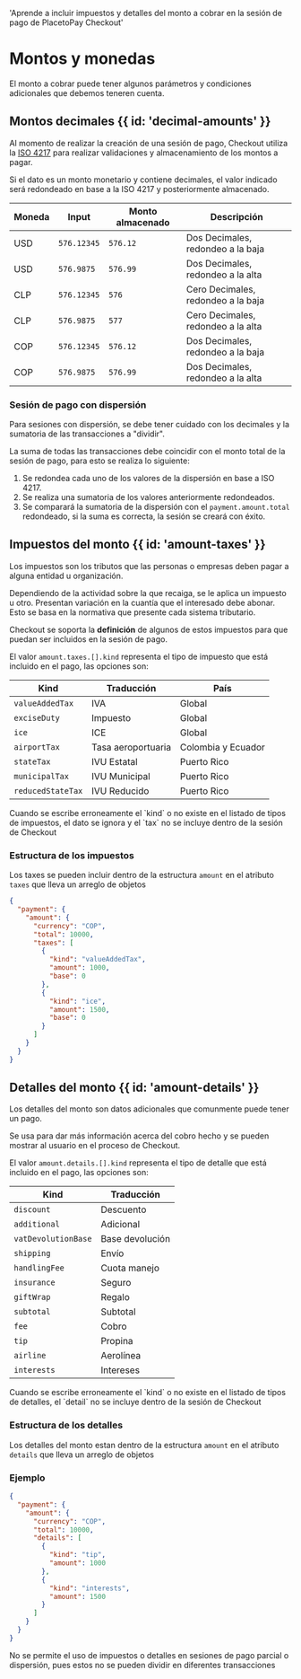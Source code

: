   'Aprende a incluir impuestos y detalles del monto a cobrar en la sesión de pago de PlacetoPay Checkout'

<MissingTraductionBanner />

# Montos y monedas

El monto a cobrar puede tener algunos parámetros y condiciones adicionales que debemos teneren cuenta.

## Montos decimales {{ id: 'decimal-amounts' }}

Al momento de realizar la creación de una sesión de pago, Checkout utiliza la [ISO 4217](https://es.wikipedia.org/wiki/ISO_4217) para realizar validaciones y almacenamiento de los montos a pagar.

Si el dato es un monto monetario y contiene decimales, el valor indicado será redondeado en base a la ISO 4217 y posteriormente almacenado.

| Moneda | Input       | Monto almacenado | Descripción                        |
|--------|-------------|------------------|------------------------------------|
| USD    | `576.12345` | `576.12`         | Dos Decimales, redondeo a la baja  |
| USD    | `576.9875`  | `576.99`         | Dos Decimales, redondeo a la alta  |
| CLP    | `576.12345` | `576`            | Cero Decimales, redondeo a la baja |
| CLP    | `576.9875`  | `577`            | Cero Decimales, redondeo a la alta |
| COP    | `576.12345` | `576.12`         | Dos Decimales, redondeo a la baja  |
| COP    | `576.9875`  | `576.99`         | Dos Decimales, redondeo a la alta  |

### Sesión de pago con dispersión

Para sesiones con dispersión, se debe tener cuidado con los decimales y la sumatoria de las transacciones a "dividir".

La suma de todas las transacciones debe coincidir con el monto total de la sesión de pago, para esto se realiza lo siguiente:

1. Se redondea cada uno de los valores de la dispersión en base a ISO 4217.
2. Se realiza una sumatoria de los valores anteriormente redondeados.
3. Se comparará la sumatoria de la dispersión con el `payment.amount.total` redondeado,  si la suma es correcta, la sesión se creará con éxito.

## Impuestos del monto {{ id: 'amount-taxes' }}

Los impuestos son los tributos que las personas o empresas deben pagar a alguna entidad u organización.

Dependiendo de la actividad sobre la que recaiga, se le aplica un impuesto u otro. Presentan variación en la cuantía que el interesado debe abonar. Esto se basa en la normativa que presente cada sistema tributario.

Checkout se soporta la **definición** de algunos de estos impuestos para que puedan ser incluidos en la sesión de pago.

El valor `amount.taxes.[].kind` representa el tipo de impuesto que está incluido en el pago, las opciones son:


| Kind              | Traducción         | País               |
|-------------------|--------------------|--------------------|
| `valueAddedTax`   | IVA                | Global             |
| `exciseDuty`      | Impuesto           | Global             |
| `ice`             | ICE                | Global             |
| `airportTax`      | Tasa aeroportuaria | Colombia y Ecuador |
| `stateTax`        | IVU Estatal        | Puerto Rico        |
| `municipalTax`    | IVU Municipal      | Puerto Rico        |
| `reducedStateTax` | IVU Reducido       | Puerto Rico        |


<Note>
    Cuando se escribe erroneamente el `kind` o no existe en el listado de tipos de impuestos, el dato se ignora y el `tax` no se incluye dentro de la sesión de Checkout
</Note>

### Estructura de los impuestos

Los taxes se pueden incluir dentro de la estructura `amount` en el  atributo `taxes` que lleva un arreglo de objetos

```json {{ 'title': 'Tax - Amount with Taxes' }}
{
  "payment": {
    "amount": {
      "currency": "COP",
      "total": 10000,
      "taxes": [
        {
          "kind": "valueAddedTax",
          "amount": 1000,
          "base": 0
        },
        {
          "kind": "ice",
          "amount": 1500,
          "base": 0
        }
      ]
    }
  }
}
```

## Detalles del monto {{ id: 'amount-details' }}

Los detalles del monto son datos adicionales que comunmente puede tener un pago.

Se usa para dar más información acerca del cobro hecho y se pueden mostrar al usuario en el proceso de Checkout.

El valor `amount.details.[].kind` representa el tipo de detalle que está incluido en el pago, las opciones son:


| Kind                | Traducción      |
|---------------------|-----------------|
| `discount`          | Descuento       |
| `additional`        | Adicional       |
| `vatDevolutionBase` | Base devolución |
| `shipping`          | Envío           |
| `handlingFee`       | Cuota manejo    |
| `insurance`         | Seguro          |
| `giftWrap`          | Regalo          |
| `subtotal`          | Subtotal        |
| `fee`               | Cobro           |
| `tip`               | Propina         |
| `airline`           | Aerolínea       |
| `interests`         | Intereses       |

<Note>
    Cuando se escribe erroneamente el `kind` o no existe en el listado de tipos de detalles, el `detail` no se incluye dentro de la sesión de Checkout
</Note>


### Estructura de los detalles

Los detalles del monto estan dentro de la estructura `amount` en el atributo `details` que lleva un arreglo de objetos

### Ejemplo

```json {{ 'title': 'Detail - Amount with Details' }}
{
  "payment": {
    "amount": {
      "currency": "COP",
      "total": 10000,
      "details": [
        {
          "kind": "tip",
          "amount": 1000
        },
        {
          "kind": "interests",
          "amount": 1500
        }
      ]
    }
  }
}
```

[//]: # (TODO: Verificar si hay otros casos donde no se soporte alguno de los datos)

<Note>
    No se permite el uso de impuestos o detalles en sesiones de pago parcial o dispersión, pues estos no se pueden dividir en diferentes transacciones
</Note>




